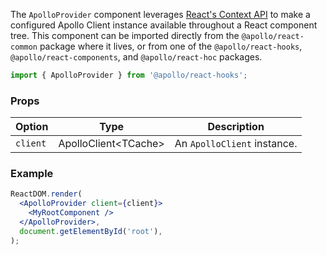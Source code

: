 The `ApolloProvider` component leverages [React's Context API](https://reactjs.org/docs/context.html) to make a configured Apollo Client instance available throughout a React component tree. This component can be imported directly from the `@apollo/react-common` package where it lives, or from one of the `@apollo/react-hooks`, `@apollo/react-components`, and `@apollo/react-hoc` packages.

```js
import { ApolloProvider } from '@apollo/react-hooks';
```

### Props

| Option   | Type                       | Description                 |
| -------- | -------------------------- | --------------------------- |
| `client` | ApolloClient&lt;TCache&gt; | An `ApolloClient` instance. |

### Example

```jsx
ReactDOM.render(
  <ApolloProvider client={client}>
    <MyRootComponent />
  </ApolloProvider>,
  document.getElementById('root'),
);
```
